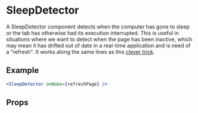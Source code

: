 
<Meta
  component={SleepDetector}
  title="🛠 Utilities/UI Interactive/SleepDetector"
/>

# SleepDetector

A SleepDetector component detects when the computer has gone to sleep or the tab has otherwise had its execution interrupted. This is useful in situations where we want to detect when the page has been inactive, which may mean it has drifted out of date in a real-time application and is need of a "refresh". It works along the same lines as this [clever trick](https://blog.alexmaccaw.com/javascript-wake-event).

## Example

```jsx
<SleepDetector onWake={refreshPage} />
```

## Props

<Props of={SleepDetector} />
